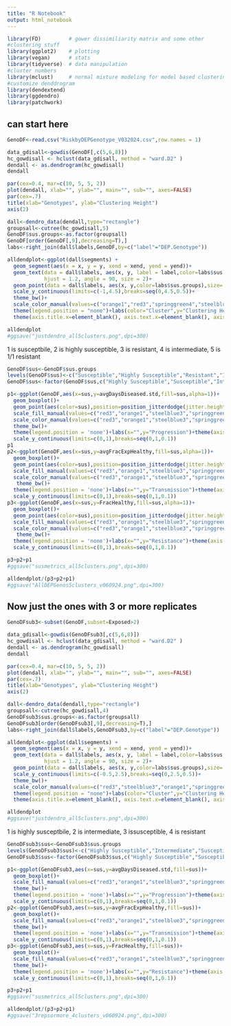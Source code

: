 ```yaml
---
title: "R Notebook"
output: html_notebook
---
```

```r
library(FD)         # gower dissimiliarity matrix and some other 
#clustering stuff
library(ggplot2)    # plotting
library(vegan)      # stats
library(tidyverse)  # data manipulation
#cluster numbers
library(mclust)     # normal mixture modeling for model based clustering,
#customize denddrogram
library(dendextend) 
library(ggdendro)
library(patchwork)
```

## can start here
```r
GenoDF<-read.csv("RiskbyDEPGenotype_V032024.csv",row.names = 1)
```



```r

data_gdisall<-gowdis(GenoDF[,c(5,6,8)])
hc_gowdisall <- hclust(data_gdisall, method = "ward.D2" )
dendall <- as.dendrogram(hc_gowdisall)
dendall

par(cex=0.4, mar=c(10, 5, 5, 2))
plot(dendall, xlab="", ylab="", main="", sub="", axes=FALSE)
par(cex=.7)
title(xlab="Genotypes", ylab="Clustering Height")
axis(2)

dall<-dendro_data(dendall,type="rectangle")
groupsall<-cutree(hc_gowdisall,5)
GenoDF$sus.groups<-as.factor(groupsall)
GenoDF[order(GenoDF[,9],decreasing=T),]
labs<-right_join(dall$labels,GenoDF,by=c("label"="DEP.Genotype"))

alldendplot<-ggplot(dall$segments) + 
  geom_segment(aes(x = x, y = y, xend = xend, yend = yend))+
  geom_text(data = dall$labels, aes(x, y, label = label,color=labs$sus.groups),
            hjust = 1.2, angle = 90, size = 2)+
  geom_point(data = dall$labels, aes(x, y,color=labs$sus.groups),size=.5)+
  scale_y_continuous(limits=c(-1,4.5),breaks=seq(0,4.5,0.5))+
  theme_bw()+
  scale_color_manual(values=c("orange1","red3","springgreen4","steelblue3","palegreen2"))+
  theme(legend.position = "none")+labs(color="Cluster",y="Clustering Height",x="")+
  theme(axis.title.x=element_blank(), axis.text.x=element_blank(), axis.ticks.x=element_blank())+guides(color=guide_legend(override.aes = list(size=5)))

alldendplot
#ggsave("justdendro_all5clusters.png",dpi=300)
```

1 is susceptbile, 2 is highly susceptible, 3 is resistant, 4 is intermediate, 5 is 1/1 resistant
```r
GenoDF$sus<-GenoDF$sus.groups
levels(GenoDF$sus)<-c("Susceptible","Highly Susceptible","Resistant","Intermediate","1/1 Resistant")
GenoDF$sus<-factor(GenoDF$sus,c("Highly Susceptible","Susceptible","Intermediate","Resistant","1/1 Resistant"))
```


```r
p1<-ggplot(GenoDF,aes(x=sus,y=avgDaysDiseased.std,fill=sus,alpha=1))+
  geom_boxplot()+
  geom_point(aes(color=sus),position=position_jitterdodge(jitter.height=0,jitter.width=0.7),alpha=0.5)+
  scale_fill_manual(values=c("red3","orange1","steelblue3","springgreen4","palegreen2"))+
  scale_color_manual(values=c("red3","orange1","steelblue3","springgreen4","palegreen2"))+
  theme_bw()+
  theme(legend.position = 'none')+labs(x="",y="Progression")+theme(axis.text.x=element_text(angle=45,hjust=1))+
  scale_y_continuous(limits=c(0,1),breaks=seq(0,1,0.1))
p1
p2<-ggplot(GenoDF,aes(x=sus,y=avgFracExpHealthy,fill=sus,alpha=1))+
  geom_boxplot()+
  geom_point(aes(color=sus),position=position_jitterdodge(jitter.height=0,jitter.width=0.7),alpha=0.5)+
  scale_fill_manual(values=c("red3","orange1","steelblue3","springgreen4","palegreen2"))+
  scale_color_manual(values=c("red3","orange1","steelblue3","springgreen4","palegreen2"))+
   theme_bw()+
  theme(legend.position = 'none')+labs(x="",y="Transmission")+theme(axis.text.x=element_text(angle=45,hjust=1))+
  scale_y_continuous(limits=c(0,1),breaks=seq(0,1,0.1))
p3<-ggplot(GenoDF,aes(x=sus,y=FracHealthy,fill=sus,alpha=1))+
  geom_boxplot()+
  geom_point(aes(color=sus),position=position_jitterdodge(jitter.height=0,jitter.width=0.7),alpha=0.5)+
  scale_fill_manual(values=c("red3","orange1","steelblue3","springgreen4","palegreen2"))+
  scale_color_manual(values=c("red3","orange1","steelblue3","springgreen4","palegreen2"))+
   theme_bw()+
  theme(legend.position = 'none')+labs(x="",y="Resistance")+theme(axis.text.x=element_text(angle=45,hjust=1))+
  scale_y_continuous(limits=c(0,1),breaks=seq(0,1,0.1))

p3+p2+p1
#ggsave("susmetrics_all5clusters.png",dpi=300)
```

```r
alldendplot/(p3+p2+p1)
#ggsave("AllDEPGenos5clusters_v060924.png",dpi=300)
```


## Now just the ones with 3 or more replicates
```r
GenoDFsub3<-subset(GenoDF,subset=Exposed>2)

```


```r

data_gdisall<-gowdis(GenoDFsub3[,c(5,6,8)])
hc_gowdisall <- hclust(data_gdisall, method = "ward.D2" )
dendall <- as.dendrogram(hc_gowdisall)
dendall

par(cex=0.4, mar=c(10, 5, 5, 2))
plot(dendall, xlab="", ylab="", main="", sub="", axes=FALSE)
par(cex=.7)
title(xlab="Genotypes", ylab="Clustering Height")
axis(2)

dall<-dendro_data(dendall,type="rectangle")
groupsall<-cutree(hc_gowdisall,4)
GenoDFsub3$sus.groups<-as.factor(groupsall)
GenoDFsub3[order(GenoDFsub3[,9],decreasing=T),]
labs<-right_join(dall$labels,GenoDFsub3,by=c("label"="DEP.Genotype"))

alldendplot<-ggplot(dall$segments) + 
  geom_segment(aes(x = x, y = y, xend = xend, yend = yend))+
  geom_text(data = dall$labels, aes(x, y, label = label,color=labs$sus.groups),
            hjust = 1.2, angle = 90, size = 2)+
  geom_point(data = dall$labels, aes(x, y,color=labs$sus.groups),size=.5)+
  scale_y_continuous(limits=c(-0.5,2.5),breaks=seq(0,2.5,0.5))+
  theme_bw()+
  scale_color_manual(values=c("red3","steelblue3","orange1","springgreen4","palegreen2"))+
  theme(legend.position = "none")+labs(color="Cluster",y="Clustering Height",x="")+
  theme(axis.title.x=element_blank(), axis.text.x=element_blank(), axis.ticks.x=element_blank())+guides(color=guide_legend(override.aes = list(size=5)))

alldendplot
#ggsave("justdendro_all5clusters.png",dpi=300)
```

1 is highly susceptbile, 2 is intermediate, 3 issusceptible, 4 is resistant
```r
GenoDFsub3$sus<-GenoDFsub3$sus.groups
levels(GenoDFsub3$sus)<-c("Highly Susceptible","Intermediate","Susceptible","Resistant")
GenoDFsub3$sus<-factor(GenoDFsub3$sus,c("Highly Susceptible","Susceptible","Intermediate","Resistant"))
```

```r
p1<-ggplot(GenoDFsub3,aes(x=sus,y=avgDaysDiseased.std,fill=sus))+
  geom_boxplot()+
  scale_fill_manual(values=c("red3","orange1","steelblue3","springgreen4","palegreen2"))+
  theme_bw()+
  theme(legend.position = 'none')+labs(x="",y="Progression")+theme(axis.text.x=element_text(angle=45,hjust=1))+
  scale_y_continuous(limits=c(0,1),breaks=seq(0,1,0.1))
p2<-ggplot(GenoDFsub3,aes(x=sus,y=avgFracExpHealthy,fill=sus))+
  geom_boxplot()+
  scale_fill_manual(values=c("red3","orange1","steelblue3","springgreen4","palegreen2"))+
  theme_bw()+
  theme(legend.position = 'none')+labs(x="",y="Transmission")+theme(axis.text.x=element_text(angle=45,hjust=1))+
  scale_y_continuous(limits=c(0,1),breaks=seq(0,1,0.1))
p3<-ggplot(GenoDFsub3,aes(x=sus,y=FracHealthy,fill=sus))+
  geom_boxplot()+
  scale_fill_manual(values=c("red3","orange1","steelblue3","springgreen4","palegreen2"))+
  theme_bw()+
  theme(legend.position = 'none')+labs(x="",y="Resistance")+theme(axis.text.x=element_text(angle=45,hjust=1))+
  scale_y_continuous(limits=c(0,1),breaks=seq(0,1,0.1))

p3+p2+p1
#ggsave("susmetrics_all5clusters.png",dpi=300)
```


```r
alldendplot/(p3+p2+p1)
#ggsave("3repsormore_4clusters_v060924.png",dpi=300)
```